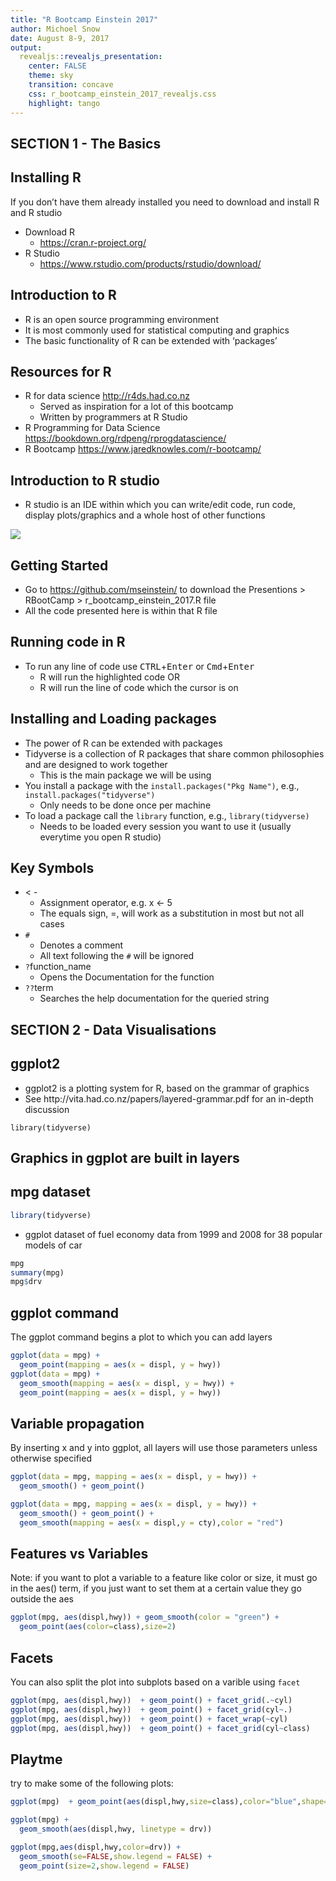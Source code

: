 ```yaml
---
title: "R Bootcamp Einstein 2017"
author: Michoel Snow
date: August 8-9, 2017
output: 
  revealjs::revealjs_presentation:
    center: FALSE
    theme: sky
    transition: concave
    css: r_bootcamp_einstein_2017_revealjs.css
    highlight: tango
---
```


## SECTION 1 - The Basics
## Installing R

If you don't have them already installed you need to download and install R and R studio  

- Download R
    - <https://cran.r-project.org/>  
- R Studio
    - <https://www.rstudio.com/products/rstudio/download/>


## Introduction to R

- R is an open source programming environment
- It is most commonly used for statistical computing and graphics
- The basic functionality of R can be extended with 'packages'

## Resources for R

 - R for data science <http://r4ds.had.co.nz> 
     - Served as inspiration for a lot of this bootcamp
     - Written by programmers at R Studio
 - R Programming for Data Science <https://bookdown.org/rdpeng/rprogdatascience/>
 - R Bootcamp <https://www.jaredknowles.com/r-bootcamp/>

## Introduction to R studio  {.scrollable}

- R studio is an IDE within which you can write/edit code, run code, display plots/graphics and a whole host of other functions 

![](RStudio-Screenshot.png)


## Getting Started 


- Go to <https://github.com/mseinstein/> to download the Presentions > RBootCamp > r_bootcamp_einstein_2017.R file   
- All the code presented here is within that R file

## Running code in R




- To run any line of code use <kbd>CTRL</kbd>+<kbd>Enter</kbd> or <kbd>Cmd</kbd>+<kbd>Enter</kbd> 
    - R will run the highlighted code OR
    - R will run the line of code which the cursor is on
    

## Installing and Loading packages
 - The power of R can be extended with packages
 - Tidyverse is a collection of R packages that share common philosophies and are designed to work together
     - This is the main package we will be using 
 - You install a package with the `install.packages("Pkg Name")`, e.g., `install.packages("tidyverse")`      
     - Only needs to be done once per machine
 - To load a package call the `library` function, e.g., `library(tidyverse)`
    - Needs to be loaded every session you want to use it (usually everytime you open R studio)

## Key Symbols

- < - 
    - Assignment operator, e.g. x <- 5
    - The equals sign, =, will work as a substitution in most but not all cases
- `#`
    - Denotes a comment
    - All text following the `#` will be ignored
- `?`function_name 
    - Opens the Documentation for the function
- `??`term
    - Searches the help documentation for the queried string


## SECTION 2 - Data Visualisations 

## ggplot2
 - ggplot2 is a plotting system for R, based on the grammar of graphics
 - See http://vita.had.co.nz/papers/layered-grammar.pdf for an in-depth discussion

`library(tidyverse)`

## Graphics in ggplot are built in layers

## mpg dataset {.scrollable}

```r
library(tidyverse)
```

- ggplot dataset of fuel economy data from 1999 and 2008 for 38 popular models of car

```r
mpg
summary(mpg) 
mpg$drv
```

## ggplot command {.scrollable}

The ggplot command begins a plot to which you can add layers
```r
ggplot(data = mpg) + 
  geom_point(mapping = aes(x = displ, y = hwy))
ggplot(data = mpg) +
  geom_smooth(mapping = aes(x = displ, y = hwy)) + 
  geom_point(mapping = aes(x = displ, y = hwy))
```

## Variable propagation {.scrollable}

By inserting x and y into ggplot, all layers will use those parameters unless otherwise specified
```r
ggplot(data = mpg, mapping = aes(x = displ, y = hwy)) + 
  geom_smooth() + geom_point()

ggplot(data = mpg, mapping = aes(x = displ, y = hwy)) + 
  geom_smooth() + geom_point() +
  geom_smooth(mapping = aes(x = displ,y = cty),color = "red")
```

## Features vs Variables {.scrollable}

Note: if you want to plot a variable to a feature like color or size, it must go in the aes() term, if you just want to set them at a certain value they go outside the aes
```r
ggplot(mpg, aes(displ,hwy)) + geom_smooth(color = "green") + 
  geom_point(aes(color=class),size=2) 
```

## Facets {.scrollable}

You can also split the plot into subplots based on a varible using `facet`
```r
ggplot(mpg, aes(displ,hwy))  + geom_point() + facet_grid(.~cyl)
ggplot(mpg, aes(displ,hwy))  + geom_point() + facet_grid(cyl~.)
ggplot(mpg, aes(displ,hwy))  + geom_point() + facet_wrap(~cyl)
ggplot(mpg, aes(displ,hwy))  + geom_point() + facet_grid(cyl~class)
```


## Playtme {.scrollable}
try to make some of the following plots:
```r
ggplot(mpg)  + geom_point(aes(displ,hwy,size=class),color="blue",shape=17) 

ggplot(mpg) + 
  geom_smooth(aes(displ,hwy, linetype = drv))

ggplot(mpg,aes(displ,hwy,color=drv)) + 
  geom_smooth(se=FALSE,show.legend = FALSE) +
  geom_point(size=2,show.legend = FALSE)

```

















